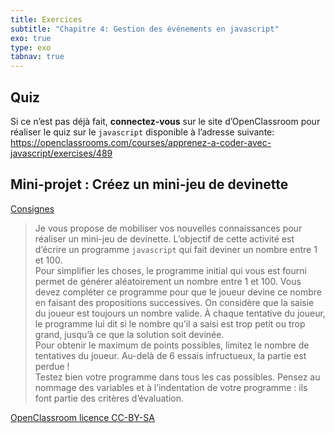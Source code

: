 ```yaml
---
title: Exercices
subtitle: "Chapitre 4: Gestion des événements en javascript"
exo: true
type: exo
tabnav: true
---
```

## Quiz

Si ce n'est pas déjà fait, **connectez-vous** sur le site d'OpenClassroom pour réaliser le quiz sur
le `javascript` disponible à l'adresse suivante:
<https://openclassrooms.com/courses/apprenez-a-coder-avec-javascript/exercises/489>

## Mini-projet : Créez un mini-jeu de devinette

[Consignes](http://exercices.openclassrooms.com/assessment/357?courseIdentifier=apprenez-a-coder-avec-javascript)

> Je vous propose de mobiliser vos nouvelles connaissances pour réaliser un mini-jeu de devinette.
> L’objectif de cette activité est d’écrire un programme `javascript` qui fait deviner un nombre
> entre 1 et 100.</br>
> Pour simplifier les choses, le programme initial qui vous est fourni permet de générer
> aléatoirement un nombre entre 1 et 100. Vous devez compléter ce programme pour que le joueur
> devine ce nombre en faisant des propositions successives. On considère que la saisie du joueur
> est toujours un nombre valide. À chaque tentative du joueur, le programme lui dit si le nombre
> qu’il a saisi est trop petit ou trop grand, jusqu’à ce que la solution soit devinée.</br>
> Pour obtenir le maximum de points possibles, limitez le nombre de tentatives du joueur. Au-delà
> de 6 essais infructueux, la partie est perdue !</br>
> Testez bien votre programme dans tous les cas possibles. Pensez au nommage des variables et à
> l’indentation de votre programme : ils font partie des critères d’évaluation.

[OpenClassroom licence CC-BY-SA](https://openclassrooms.com/fr/courses/6175841-apprenez-a-programmer-avec-javascript?archived-source=2984401){.cite-source}
